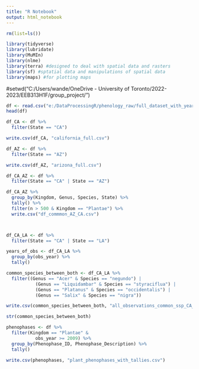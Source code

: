 ```yaml
---
title: "R Notebook"
output: html_notebook
---
```

```r
rm(list=ls())

library(tidyverse)
library(lubridate)
library(MuMIn)
library(nlme)
library(terra) #designed to deal with spatial data and rasters
library(sf) #sptatial data and manipulations of spatial data
library(maps) #for plotting maps
```

#setwd("C:/Users/wande/OneDrive - University of Toronto/2022-2023/EEB313H1F/group_project/")
```r
df <- read.csv("e:/DataProcessingR/phenology_raw/full_dataset_with_year_and_tally_of_obs.csv")
head(df)

df_CA <- df %>% 
  filter(State == "CA")

write.csv(df_CA, "california_full.csv")

df_AZ <- df %>% 
  filter(State == "AZ")

write.csv(df_AZ, "arizona_full.csv")

df_CA_AZ <- df %>% 
  filter(State == "CA" | State == "AZ")

df_CA_AZ %>% 
  group_by(Kingdom, Genus, Species, State) %>% 
  tally() %>% 
  filter(n > 500 & Kingdom == "Plantae") %>% 
  write.csv("df_commmon_AZ_CA.csv")



df_CA_LA <- df %>% 
  filter(State == "CA" | State == "LA")

years_of_obs <- df_CA_LA %>% 
  group_by(obs_year) %>% 
  tally()

common_species_between_both <- df_CA_LA %>% 
  filter((Genus == "Acer" & Species == "negundo") |
           (Genus == "Liquidambar" & Species == "styraciflua") |
           (Genus == "Platanus" & Species == "occidentalis") |
           (Genus == "Salix" & Species == "nigra"))

write.csv(common_species_between_both, "all_observations_common_ssp_CA_LA.csv")

str(common_species_between_both)

phenophases <- df %>% 
  filter(Kingdom == "Plantae" &
           obs_year >= 2009) %>% 
  group_by(Phenophase_ID, Phenophase_Description) %>% 
  tally()

write.csv(phenophases, "plant_phenophases_with_tallies.csv")
  
```
